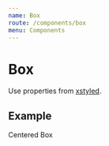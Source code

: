 ```yaml
---
name: Box
route: /components/box
menu: Components
---
```




# Box

Use properties from [xstyled](https://www.smooth-code.com/open-source/xstyled/docs/system-props/).

## Example

<Playground>
  <Box
    display="flex"
    width={1}
    height="500px"
    justifyContent="center"
    alignItems="center"
    backgroundColor="gainsboro"
  >
    <Box backgroundColor="white" padding="50px">
      Centered Box
    </Box>
  </Box>
</Playground>
